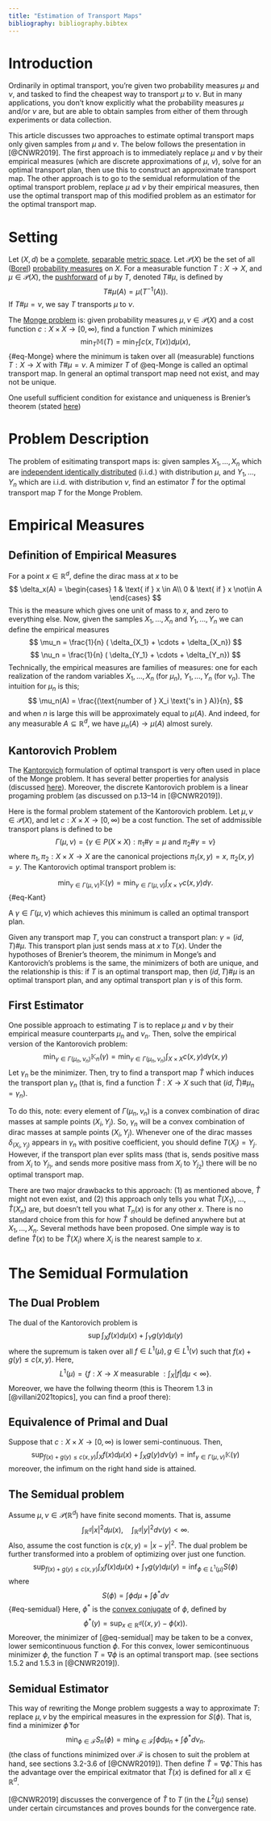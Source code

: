 ```yaml
---
title: "Estimation of Transport Maps"
bibliography: bibliography.bibtex
---
```

 
# Introduction

Ordinarily in optimal transport, you're given two probability measures $\mu$ and $\nu$, and tasked to find the cheapest way to transport $\mu$ to $\nu$. But in many applications, you don't know explicitly what the probability measures $\mu$ and/or $\nu$ are, but are able to obtain samples from either of them through experiments or data collection. 

This article discusses two approaches to estimate optimal transport maps only given samples from $\mu$ and $\nu$. The below follows the presentation in [@CNWR2019]. The first approach is to immediately replace $\mu$ and $\nu$ by their empirical measures (which are discrete approximations of $\mu$, $\nu$), solve for an optimal transport plan, then use this to construct an approximate transport map. The other approach is to go to the semidual reformulation of the optimal transport problem, replace $\mu$ ad $\nu$ by their empirical measures, then use the optimal transport map of this modified problem as an estimator for the optimal transport map.


# Setting

Let $(X,d)$ be a [complete](https://en.wikipedia.org/wiki/Complete_metric_space), [separable](https://en.wikipedia.org/wiki/Separable_space) [metric space](https://en.wikipedia.org/wiki/Metric_space). Let $\mathcal{P}(X)$ be the set of all ([Borel](https://en.wikipedia.org/wiki/Borel_set)) [probability measures](https://en.wikipedia.org/wiki/Probability_measure) on $X$. For a measurable function $T:X \to X$, and $\mu \in \mathcal{P}(X)$, the [pushforward](https://en.wikipedia.org/wiki/Pushforward_measure) of $\mu$ by $T$, denoted $T \# \mu$, is defined by
$$
T \# \mu(A) = \mu(T^{-1}(A)).
$$
If $T \# \mu = \nu$, we say $T$ transports $\mu$ to $\nu$.

The [Monge problem](https://www.otwiki.xyz/wiki/Monge_Problem) is: given probability measures $\mu , \nu \in \mathcal{P}(X)$ and a cost function $c:X \times X \to [0,\infty)$, find a function $T$ which minimizes
$$
\min_T \mathbb{M}(T) = \min_T \int c(x,T(x)) d \mu(x),
$$  {#eq-Monge}
where the minimum is taken over all (measurable) functions $T:X \to X$ with $T \# \mu =\nu$. A mimizer $T$ of @eq-Monge is called an optimal transport map. In general an optimal transport map need not exist, and may not be unique.


One usefull sufficient condition for existance and uniqueness is Brenier's theorem (stated [here](https://www.otwiki.xyz/wiki/Monge_Problem)) 

<!---Throughout the rest of the article, we will assume $X = \mathbb{R}^d$, and the cost function $c$ is $c(x,y) = |x-y|^2$. This makes the the minimum value equal to the 2-Wasserstein distance between $\mu$ and $\nu$ (link!!) ($W_2(\mu,\nu)$). 
--->

# Problem Description

The problem of esitimating transport maps is: given samples $X_1,...,X_n$ which are [independent identically distributed](https://en.wikipedia.org/wiki/Independent_and_identically_distributed_random_variables) (i.i.d.) with distribution $\mu$, and $Y_1,...,Y_n$ which are i.i.d. with distribution $\nu$, find an estimator $\widehat{T}$ for the optimal transport map $T$ for the Monge Problem.



# Empirical Measures 

## Definition of Empirical Measures
For a point $x \in \mathbb{R}^d$, define the dirac mass at $x$ to be 
$$
\delta_x(A) = \begin{cases} 1 & \text{ if } x \in A\\
0 & \text{ if } x \not\in A
\end{cases}
$$
This is the measure which gives one unit of mass to $x$, and zero to everything else. Now, given the samples $X_1,...,X_n$ and $Y_1,...,Y_n$ we can define the empirical measures
$$
\mu_n = \frac{1}{n} ( \delta_{X_1} + \cdots + \delta_{X_n})
$$
$$
\nu_n = \frac{1}{n} ( \delta_{Y_1} + \cdots + \delta_{Y_n})
$$
Technically, the empirical measures are families of measures: one for each realization of the random variables $X_1,...,X_n$ (for $\mu_n$), $Y_1,...,Y_n$ (for $\nu_n$).
The intuition for $\mu_n$ is this; 
$$
\mu_n(A) = \frac{(\text{number of } X_i \text{'s in } A)}{n},
$$
and when $n$ is large this will be approximately equal to $\mu(A)$. And indeed, for any measurable $A \subseteq \mathbb{R}^d$, we have $\mu_n(A) \to \mu(A)$ almost surely.



## Kantorovich Problem 

The [Kantorovich](https://otwiki.github.io/otwiki-main/Kantorovich_Problem.html) formulation of optimal transport is very often used in place of the Monge problem. It has several better properties for analysis (discussed [here](https://otwiki.github.io/otwiki-main/Kantorovich_Problem.html)). Moreover, the discrete Kantorovich problem is a linear progaming problem (as discussed on p.13--14 in [@CNWR2019]).

Here is the formal problem statement of the Kantorovich problem. Let $\mu, \nu \in \mathcal{P}(X)$, and let $c:X \times X \to [0,\infty)$ be a cost function. The set of addmissible transport plans is defined to be
$$
\Gamma(\mu,\nu) = \{ \gamma \in P(X \times X): \pi_1\# \gamma = \mu \text{ and } \pi_2 \# \gamma = \nu\}
$$
where $\pi_1, \pi_2:X \times X \to X$ are the canonical projections $\pi_1(x,y) = x$, $\pi_2(x,y)=y$. The Kantorovich optimal transport problem is:

$$
\min_{\gamma \in \Gamma(\mu,\nu)} \mathbb{K}( \gamma) = \min_{\gamma \in \Gamma(\mu,\nu)} \int_{X \times Y} c(x,y) d \gamma.
$${#eq-Kant}

 A $\gamma \in \Gamma(\mu,\nu)$ which achieves this minimum is called an optimal transport plan. 

Given any transport map $T$, you can construct a transport plan: $\gamma = (id,T)\# \mu$. This transport plan just sends mass at $x$ to $T(x)$. Under the hypothoses of Brenier's theorem, the minimum in Monge's and Kantorovich's problems is the same, the minimizers of both are unique, and the relationship is this: if $T$ is an optimal transport map, then $(id,T) \# \mu$ is an optimal transport plan, and any optimal transport plan $\gamma$ is of this form.

## First Estimator

One possible approach to estimating $T$ is to replace $\mu$ and $\nu$ by their empirical measure counterparts $\mu_n$ and $\nu_n$. Then, solve the empirical version of the Kantorovich problem:
$$
  \min_{\gamma \in \Gamma(\mu_n,\nu_n)} \mathbb{K}_n( \gamma) = \min_{\gamma \in \Gamma(\mu_n,\nu_n)} \int_{X \times X} c(x,y) d \gamma(x,y)
$$
Let $\gamma_n$ be the minimizer. Then, try to find a transport map $\widehat{T}$ which induces the transport plan $\gamma_n$ (that is, find a function $\widehat{T}:X \to X$ such that $(id,\widehat{T}) \# \mu_n = \gamma_n$). 

To do this, note: every element of $\Gamma(\mu_n,\nu_n)$ is a convex combination of dirac masses at sample points $(X_i,Y_j)$. So, $\gamma_n$ will be a convex combination of dirac masses at sample points $(X_i,Y_j)$. Whenever one of the dirac masses $\delta_{(X_i,Y_j)}$ appears in $\gamma_n$ with positive coefficient, you should define $T(X_i) = Y_j$. However, if the transport plan ever splits mass (that is, sends positive mass from $X_i$ to $Y_{j_1}$, and sends more positive mass from $X_i$ to $Y_{j_2}$) there will be no optimal transport map. 

There are two major drawbacks to this approach: (1) as mentioned above, $\widehat{T}$ might not even exist, and (2) this approach only tells you what $\widehat{T}(X_1)$, ..., $\widehat{T}(X_n)$ are, but doesn't tell you what $T_n(x)$ is for any other $x$. There is no standard choice from this for how $\widehat{T}$ should be defined anywhere but at $X_1,...,X_n$. Several methods have been proposed. One simple way is to define $\widehat{T}(x)$ to be $\widehat{T}(X_i)$ where $X_i$ is the nearest sample to $x$.

# The Semidual Formulation 

## The Dual Problem

The dual of the Kantorovich problem is
$$\sup \int_X f(x) d\mu (x) + \int_Y g(y) d \mu(y)$$
where the supremum is taken over all $f \in L^1(\mu), g \in L^1(\nu)$ such that $f(x) + g(y) \leq c(x,y)$. Here, 
$$L^1(\mu) = \{ f:X \to X \text{ measurable }: \int_X |f|d \mu < \infty\}.$$
Moreover, we have the follwing theorm (this is Theorem 1.3 in [@villani2021topics], you can find a proof there):

:::{#thm-dualEquiv} 

## Equivalence of Primal and Dual
Suppose that $c: X \times X \to [0,\infty)$ is lower semi-continuous. Then,
$$\sup_{f(x)+ g(y) \leq c(x,y)} \int_X f(x) d\mu (x) + \int_X g(y) d \nu(y)= \inf_{\gamma \in \Gamma(\mu,\nu)} \mathbb{K}(\gamma)
$$
moreover, the infimum on the right hand side is attained.
:::

## The Semidual problem

Assume $\mu, \nu \in \mathcal{P}(\mathbb{R}^d)$ have finite second moments. That is, assume
$$\int_{\mathbb{R}^d} |x|^2 d \mu(x), \quad\int_{\mathbb{R}^d} |y|^2 d \nu(y)< \infty.
$$
Also, assume the cost function is $c(x,y) = |x-y|^2$. The dual problem be further transformed into a problem of optimizing over just one function. 
$$\sup_{f(x)+ g(y) \leq c(x,y)} \int_X f(x) d\mu (x) + \int_Y g(y) d \mu(y) = \inf_{\phi \in L^1(\mu)} S(\phi)$$
where
$$S(\phi) = \int \phi d \mu + \int \phi^* d \nu$$ {#eq-semidual}
Here, $\phi^*$ is the [convex conjugate](https://en.wikipedia.org/wiki/Convex_conjugate) of $\phi$, defined by
$$
\phi^*(y) = \sup_{x \in \mathbb{R}^d} (\langle x,y\rangle - \phi(x)).
$$
Moreover, the minimizer of [@eq-semidual] may be taken to be a convex, lower semicontinuous function $\phi$. For this convex, lower semicontinuous minimizer $\phi$, the function $T = \nabla \phi$ is an optimal transport map. (see sections 1.5.2 and 1.5.3 in [@CNWR2019]).

## Semidual Estimator 
This way of rewriting the Monge problem suggests a way to approximate $T$: replace $\mu, \nu$ by the empirical measures in the expression for $S(\phi)$. That is, find a minimizer $\widehat{\phi}$ for
$$ 
 \min_{\phi \in \mathcal{F}} S_n(\phi) =  \min_{\phi \in \mathcal{F}}\int \phi d \mu_n + \int \phi^* d \nu_n.
$$
(the class of functions minimized over $\mathcal{F}$ is chosen to suit the problem at hand, see sections 3.2-3.6 of [@CNWR2019]). Then define $\widehat{T} = \nabla \widehat{\phi}$. This has the advantage over the empirical exitmator that $\widehat{T}(x)$ is defined for all $x \in \mathbb{R}^d$. 

[@CNWR2019] discusses the convergence of $\widehat{T}$ to $T$ (in the $L^2(\mu)$ sense) under certain circumstances and proves bounds for the convergence rate.



